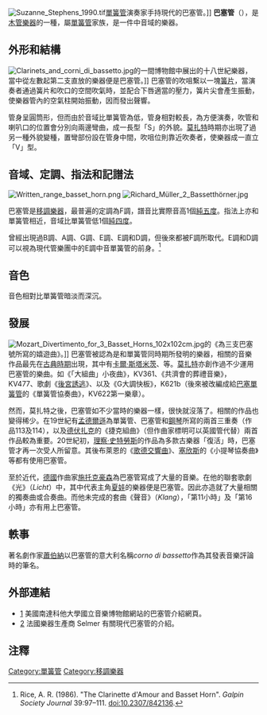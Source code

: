 {{Infobox Instrument
|樂器名稱 = 巴塞管
|描述 = 巴塞管
|樂器別稱= 
|樂器英文名稱 = Basset Horn
|樂器德文名稱 = Bassetthorn
|樂器法文名稱 = Cor de basset
|樂器義大利文名稱 = Corno di bassetto
|樂器西班牙文名稱 = Corno di bassetto 
|樂器圖像 = Corno di bassetto 0572.JPG
|樂器分類 =
|音域 = 
|相關樂器 =
* 單簧圓筒管樂器
** 單簧管類
*** [[高音單簧管|高音單簧管]]
*** [[單簧管|單簧管]]
*** [[中音單簧管|中音單簧管]]
*** [[低音單簧管|低音單簧管]]
*** 倍中音單簧管
*** 倍低音單簧管
*** [[巴塞單簧管|巴塞單簧管]]
*** '''巴塞管'''
|相關知名演奏家=
|相關條目= [[木管樂器|木管樂器]]}}
[[File:Suzanne_Stephens_1990.tif|thumb]][[單簧管|單簧管]]演奏家{{tsl|en|Suzanne Stephens|蘇珊娜·史蒂芬斯}}手持現代的巴塞管。]]
'''巴塞管'''（{{lang-en|basset horn}}），是[[木管樂器|木管樂器]]的一種，屬[[單簧管|單簧管]]家族，是一件中音域的樂器。

==外形和結構==
[[File:Clarinets_and_corni_di_bassetto.jpg|thumb]]的一間博物館中展出的十八世紀樂器，當中從左數起第二支直放的樂器便是巴塞管。]]
巴塞管的吹咀繫以一塊[[簧片|簧片]]，當演奏者通過簧片和吹口的空間吹氣時，並配合下唇適當的壓力，簧片尖會產生振動，使樂器管內的空氣柱開始振動，因而發出聲響。

管身呈圓筒形，但而由於音域比單簧管為低，管身相對較長，為方便演奏，吹管和喇叭口的位置會分別向兩邊彎曲，成一長型「S」的外貌。[[莫扎特|莫扎特]]時期亦出現了過另一種外貌變種，置彎部份設在管身中間，吹咀位則靠近吹奏者，使樂器成一直立「V」型。

==音域、定調、指法和記譜法==
[[File:Written_range_basset_horn.png|thumb]]
[[File:Richard_Müller_2_Bassetthörner.jpg|thumb]]

巴塞管是[[移調樂器|移調樂器]]，最普遍的定調為F調，譜音比實際音高1個[[純五度|純五度]]。指法上亦和單簧管相近，音域比單簧管低1個[[純四度|純四度]]。

曾經出現過B{{music|flat}}調、A調、G調、E調、E{{music|flat}}調和D調，但後來都被F調所取代。E{{music|flat}}調和D調可以視為現代管樂團中的E{{music|flat}}調中音單簧管的前身。<ref>Rice, A. R. (1986). "The Clarinette d'Amour and Basset Horn". ''Galpin Society Journal'' 39:97–111. doi:10.2307/842136.</ref>

==音色==
音色相對比單簧管暗淡而深沉。

==發展==
[[File:Mozart_Divertimento_for_3_Basset_Horns_102x102cm.jpg|thumb]]的《為三支巴塞號所寫的嬉遊曲》。]]
巴塞管被認為是和單簧管同時期所發明的樂器，相關的音樂作品最先在[[古典時期|古典時期]]出現，其中有[[卡爾·斯塔米茨|卡爾·斯塔米茨]]、{{tsl|en|Johann Georg Heinrich Backofen||伯高芬}}等。[[莫扎特|莫扎特]]亦創作過不少運用巴塞管的樂曲。如《「大組曲」小夜曲》，KV361、《共濟會的葬禮音樂》，KV477、歌劇《[[後宮誘逃|後宮誘逃]]》、以及《G大調快板》，K621b（後來被改編成給[[巴塞單簧管|巴塞單簧管]]的《單簧管協奏曲》，KV622第一樂章）。

然而，莫扎特之後，巴塞管如不少當時的樂器一樣，很快就沒落了。相關的作品也變得稀少。在19世紀有[[孟德爾頌|孟德爾遜]]為單簧管、巴塞管和[[鋼琴|鋼琴]]所寫的兩首三重奏（作品113及114），以及[[德伏扎克|德伏扎克]]的《捷克組曲》（但作曲家標明可以英國管代替）兩首作品較為重要。20世紀初，[[理察·史特勞斯|理察·史特勞斯]]的作品為多款古樂器「復活」時，巴塞管才再一次受人所留意。其後布萊恩的《[[第1號交響曲_(布萊恩)|歌德交響曲]]》、[[羅傑·塞欣斯|塞欣斯]]的《小提琴協奏曲》等都有使用巴塞管。

至於近代，[[德國|德國]]作曲家[[卡尔海因茨·施托克豪森|施托克豪森]]為巴塞管寫成了大量的音樂。在他的聯套歌劇《光》（''Licht''）中，其中代表主角[[夏娃|夏娃]]的樂器便是巴塞管。因此亦造就了大量相關的獨奏曲或合奏曲。而他未完成的套曲《聲音》（''Klang''），「第11小時」及「第16小時」亦有用上巴塞管。

==軼事==
著名劇作家[[蕭伯納|蕭伯納]]以巴塞管的意大利名稱''corno di bassetto''作為其發表音樂評論時的筆名。

==外部連結==
* [http://orgs.usd.edu/nmm/Exhibitions/Muzika/Muzikabassethorn.html] {{Wayback|url=http://orgs.usd.edu/nmm/Exhibitions/Muzika/Muzikabassethorn.html |date=20160304191059 }} 美國南達科他大學國立音樂博物館網站的巴塞管介紹網頁。
* [https://web.archive.org/web/20160304142002/http://www.selmer.fr/accessoiresimage.php?type=BOCAL&code=1107000011] 法國樂器生產商 Selmer 有關現代巴塞管的介紹。

==注釋==
{{reflist}}

[[Category:單簧管|Category:單簧管]]
[[Category:移調樂器|Category:移調樂器]]